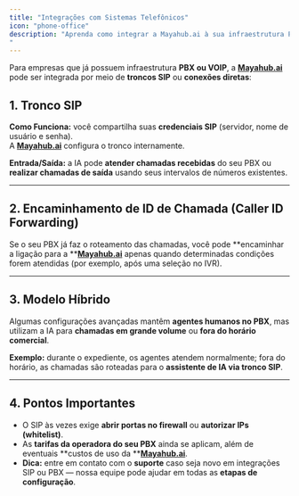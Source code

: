 ```yaml
---
title: "Integrações com Sistemas Telefônicos"
icon: "phone-office"
description: "Aprenda como integrar a Mayahub.ai à sua infraestrutura PBX ou VOIP existente por meio de troncos SIP (SIP trunks).
"
---
```


Para empresas que já possuem infraestrutura **PBX ou VOIP**, a [**Mayahub.ai**](http://Mayahub.ai) pode ser integrada por meio de **troncos SIP** ou **conexões diretas**:

## 1. Tronco SIP

**Como Funciona:** você compartilha suas **credenciais SIP** (servidor, nome de usuário e senha).\
A [**Mayahub.ai**](http://Mayahub.ai) configura o tronco internamente.

**Entrada/Saída:** a IA pode **atender chamadas recebidas** do seu PBX ou **realizar chamadas de saída** usando seus intervalos de números existentes.

---

## 2. Encaminhamento de ID de Chamada (Caller ID Forwarding)

Se o seu PBX já faz o roteamento das chamadas, você pode **encaminhar a ligação para a **[**Mayahub.ai**](http://Mayahub.ai) apenas quando determinadas condições forem atendidas (por exemplo, após uma seleção no IVR).

---

## 3. Modelo Híbrido

Algumas configurações avançadas mantêm **agentes humanos no PBX**, mas utilizam a IA para **chamadas em grande volume** ou **fora do horário comercial**.

**Exemplo:** durante o expediente, os agentes atendem normalmente; fora do horário, as chamadas são roteadas para o **assistente de IA via tronco SIP**.

---

## 4. Pontos Importantes

- O SIP às vezes exige **abrir portas no firewall** ou **autorizar IPs (whitelist)**.
- As **tarifas da operadora do seu PBX** ainda se aplicam, além de eventuais **custos de uso da **[**Mayahub.ai**](http://Mayahub.ai).
- **Dica:** entre em contato com o **suporte** caso seja novo em integrações SIP ou PBX — nossa equipe pode ajudar em todas as **etapas de configuração**.